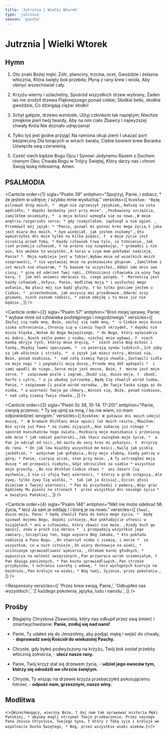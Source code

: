 ```yaml
---
title: 'Jutrznia | Wielki Wtorek'
type: 'jutrznia'
season: 'pascha'
---
```


# Jutrznia | Wielki Wtorek

<OpeningVersicle />

## Hymn

1. Oto znaki Bożej męki:
   Żółć, plwociny, trzcina, ocet,
   Gwoździe i żelazna włócznia,
   Która święty bok przebiła;
   Płyną z rany krew i woda,
   Aby obmyć wszechświat cały.

2. Krzyżu wierny i szlachetny,
   Spośród wszystkich drzew wybrany,
   Żaden las nie zrodził drzewa
   Piękniejszego ponad ciebie;
   Słodkie belki, słodkie gwoździe,
   Co dźwigają ciężar słodki!

3. Schyl gałęzie, drzewo wzniosłe,
   Ulżyj członkom tak napiętym;
   Niechże zmięknie pień twój twardy,
   Aby na nim ciało Zbawcy
   I najwyższej chwały Króla
   Nie doznało udręczenia!

4. Tylko tyś jest godne przyjąć
   Na ramiona okup ziemi
   I ukazać port bezpieczny
   Dla tonących w wirach świata,
   Ciebie bowiem krew Baranka
   Uświęciła swą czerwienią.

5. Cześć niech będzie Bogu Ojcu
   I Synowi Jedynemu
   Razem z Duchem równym Obu;
   Chwała Bogu w Trójcy Świętej,
   Który darzy nas i chroni
   Swoją łaską miłosierną. Amen.

## PSALMODIA

<Canticle
  order={1}
  sigla="Psalm 39"
  antiphon="Spojrzyj, Panie, i zobacz, * że jestem w udręce; / szybko mnie wysłuchaj."
  versicles={[
    `Rzekłem: "Będę pilnował dróg moich, * 
abym nie zgrzeszył językiem,`,
    `Nałożę na usta wędzidło, *
dopóki bezbożny jest przy mnie". `,
    `Pozbawiony szczęścia, zamilkłem oniemiały, * 
a moja boleść wzmogła się na nowo.`,
    `W moim wnętrzu rozgorzało serce; *
gdy rozmyślałem, zapłonął w nim ogień. `,
    `Przemówił mój język: *
"Panie, pozwól mi poznać kres mego życia`,
    `I jaka jest miara dni moich, *
bym wiedział, jak jestem znikomy".`,
    `Oto wymierzyłeś dni moje tylko na kilka piędzi, † 
a moje życie jest nicością przed Tobą. *
Każdy człowiek trwa tyle, co tchnienie.`,
    `Jak cień przemija człowiek, †
na próżno się niepokojąc, *
gromadzi i nie wie, kto weźmie to wszystko.`,
    `A teraz w czym mam pokładać nadzieję, Panie? * 
Moja nadzieja jest w Tobie!`,
    `Wybaw mnie od wszelkich moich nieprawości, *
nie wystawiaj mnie na pośmiewisko głupcom. `,
    `Zamilkłem i ust moich nie otwieram, *
Ty bowiem to uczyniłeś.`,
    `Oddal ode mnie swe ciosy, *
ginę od uderzeń Twej ręki.`,
    `Chłoszczesz człowieka za winy Twą karą, † 
jak mól wniwecz obracasz to, czego pożąda. * 
Marnością jest każdy człowiek.`,
    `Usłysz, Panie, modlitwę moją *
i wysłuchaj mego wołania.`,
    `Na płacz mój nie bądź głuchy, †
bo tylko gościem jestem u Ciebie, * 
przechodniem, jak wszyscy moi przodkowie.`,
    `Odwróć oczy gniewne, niech zaznam radości, *
zanim odejdę i tu mnie już nie będzie.`,
  ]}
/>

<Canticle
  order={2}
  sigla="Psalm 57"
  antiphon="Broń mojej sprawy, Panie; * wybaw mnie od człowieka podstępnego 
i niegodziwego."
  versicles={[
    `Zmiłuj się nade mną, Boże, zmiłuj się nade mną, * 
u Ciebie moja dusza szuka schronienia.`,
    `Chronię się w cieniu Twych skrzydeł, *
dopóki nie minie klęska.`,
    `Wołam do Boga Najwyższego, *
do Boga, który wyświadcza mi dobro.`,
    `Niech ześle pomoc z nieba, niechaj mnie wybawi, † 
niech hańbą okryje tych, którzy mnie dręczą, * 
niech ześle Bóg miłość i łaskę.`,
    `Między lwami spoczywam, * 
co pożerają synów ludzkich.`,
    `Ich zęby są jak włócznie i strzały, * 
a język jak miecz ostry.`,
    `Wznieś się, Boże, ponad niebiosa, * 
nad całą ziemią Twoja chwała.`,
    `Zastawili sidła na moje nogi *
i pognębili moją duszę.`,
    `Przede mną dół wykopali * 
i sami wpadli do niego.`,
    `Serce moje jest mocne, Boże, † 
mocne jest moje serce, * 
zaśpiewam psalm i zagram.`,
    `Zbudź się, duszo moja, † 
zbudź, harfo i cytro, *
a ja obudzę jutrzenkę.`,
    `Będę Cię chwalił wśród ludów, Panie, *
zaśpiewam Ci psalm wśród narodów. `,
    `Bo Twoja łaska sięga aż do nieba, *
a wierność Twoja po chmury.`,
    `Wznieś się, Boże, ponad niebiosa, *
nad całą ziemią Twoja chwała.`,
  ]}
/>

<Canticle
  order={3}
  sigla="Pieśń (Iz 38, 10-14. 17-20)"
  antiphon="Panie, cierpię przemoc: * Ty się ujmij za mną, / bo nie wiem, co mam odpowiedzieć wrogom."
  versicles={[
    `Rzekłem: W połowie dni moich odejść muszę, * 
W bramach Otchłani mnie opuści lat moich reszta.`,
    `Mówiłem: Nie ujrzę już Pana *
na ziemi żyjących,`,
    `Nie zobaczę już nikogo *
spośród mieszkańców tego świata.`,
    `Rozbiorą moje mieszkanie i przeniosą ode mnie *
jak namiot pasterski.`,
    `Jak tkacz zwinąłem moje życie, * 
a Pan je odciął od nici.`,
    `Od świtu do nocy kres mi położysz. † 
Krzyczę do rana. *
On jak lew miażdży wszystkie me kości.`,
    `Kwilę jak pisklę jaskółcze, * 
wzdycham jak gołębica.`,
    `Oczy moje słabną, kiedy patrzę w górę; *
Panie, cierpię ucisk, stań przy mnie. `,
    `A Ty ustrzegłeś moją duszę *
od przepaści niebytu,`,
    `Gdyż odrzuciłeś za siebie *
wszystkie moje grzechy. `,
    `Bo nie Otchłań Ciebie sławi * 
ani śmierć Cię wychwala.`,
    `I nie ci ufają Twej wierności, *
którzy w grób zstępują.`,
    `Ale żywy, tylko żywy Cię wielbi, * 
tak jak ja dzisiaj.`,
    `Ojciec głosi dzieciom o Twojej wierności, *
Pan mi przychodzi z pomocą.`,
    `Więc grać będziemy Mu pieśni na strunach † 
przez wszystkie dni naszego życia *
w świątyni Pańskiej.`,
  ]}
/>

<Canticle
  order={4}
  sigla="Psalm 146"
  antiphon="Nikt nie może odebrać Mi życia, * lecz Ja sam je oddaję / i biorę je na nowo."
  versicles={[
    `Chwal, duszo moja, Pana; †
będę chwalił Pana do końca mego życia, * 
będę śpiewał mojemu Bogu, dopóki istnieję.`,
    `Nie pokładajcie ufności w książętach *
ani w człowieku, który zbawić nie może. `,
    `Kiedy duch go opuści, znów w proch się obraca * 
i przepadają wszystkie jego zamiary.`,
    `Szczęśliwy ten, kogo wspiera Bóg Jakuba, *
kto pokłada nadzieję w Panu Bogu. `,
    `On stworzył niebo i ziemię, i morze * 
ze wszystkim, co w nich istnieje.`,
    `On wiary dochowuje na wieki, *
uciśnionym sprawiedliwość wymierza, `,
    `Chlebem karmi głodnych, *
wypuszcza na wolność uwięzionych.`,
    `Pan przywraca wzrok ociemniałym, † 
Pan dźwiga poniżonych, *
Pan kocha sprawiedliwych.`,
    `Pan strzeże przybyszów, †
ochrania sierotę i wdowę, *
lecz występnych kieruje na bezdroża.`,
    `Pan króluje na wieki, *
Bóg twój, Syjonie, przez pokolenia.`,
  ]}
/>

<Passage
  sigla="Za 12, 10-11a"
  passage="Wyleję	Ducha	pobożności	na	dom	Dawida	i	na	mieszkańców Jeruzalem. Będą patrzeć na tego, którego przebili, i boleć będą nad nim, jak się boleje nad jedynakiem, i płakać będą nad nim, jak się płacze nad pierworodnym. W owym dniu będzie wielki płacz w Jeruzalem."
/>

<Responsory
  versicles={[
    'Przez krew swoją, Panie,',
    'Odkupiłeś nas wszystkich.',
    'Z każdego pokolenia, języka, ludu i narodu.',
  ]}
/>

<Benedictus antiphon="Otocz Mnie, Ojcze, u siebie tą chwałą, * którą miałem u Ciebie pierwej, / nim świat był stworzony." />

## Prośby

- Błagajmy Chrystusa Zbawiciela, który nas odkupił przez swą śmierć i zmartwychwstanie: **Panie, zmiłuj się nad nami!**

- Panie, Ty udałeś się do Jerozolimy, aby podjąć mękę i wejść do chwały, - **doprowadź swój Kościół do wiekuistej Paschy.**

- Chryste, gdy byłeś podwyższony na krzyżu, Twój bok został przebity włócznią żołnierza, - **ulecz nasze rany.**

- Panie, Twój krzyż stał się drzewem życia, - **udziel jego owoców tym, którzy się odrodzili we chrzcie świętym.**

- Chryste, Ty wisząc na drzewie krzyża przebaczyłeś pokutującemu łotrowi, - **odpuść nam, grzesznym, nasze winy.**

<CustomIntercessions type="lauds" />

<KyrieEleison />

<LordsPrayer />

## Modlitwa

<>{`Wszechmogący, wieczny Boże, † daj nam tak sprawować misteria Męki Pańskiej, * abyśmy mogli otrzymać Twoje przebaczenie. Przez naszego Pana Jezusa Chrystusa, Twojego Syna, † który z Tobą żyje i króluje we wspólnocie Ducha Świętego, * Bóg, przez wszystkie wieki wieków.`}</>

<Amen />

<BlessingAndConcludingVersicle />
